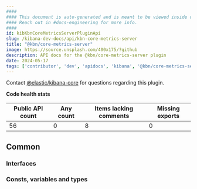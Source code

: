 ```yaml
---
####
#### This document is auto-generated and is meant to be viewed inside our experimental, new docs system.
#### Reach out in #docs-engineering for more info.
####
id: kibKbnCoreMetricsServerPluginApi
slug: /kibana-dev-docs/api/kbn-core-metrics-server
title: "@kbn/core-metrics-server"
image: https://source.unsplash.com/400x175/?github
description: API docs for the @kbn/core-metrics-server plugin
date: 2024-05-17
tags: ['contributor', 'dev', 'apidocs', 'kibana', '@kbn/core-metrics-server']
---
```




Contact [@elastic/kibana-core](https://github.com/orgs/elastic/teams/kibana-core) for questions regarding this plugin.

**Code health stats**

| Public API count  | Any count | Items lacking comments | Missing exports |
|-------------------|-----------|------------------------|-----------------|
| 56 | 0 | 8 | 0 |

## Common

### Interfaces
<DocDefinitionList data={kbnCoreMetricsServerObj.common.interfaces}/>

### Consts, variables and types
<DocDefinitionList data={kbnCoreMetricsServerObj.common.misc}/>

